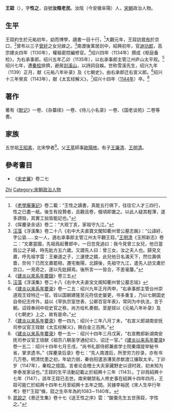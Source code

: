 {{Otheruses|other=名为王性之的其他人物|王性之}}

'''王銍'''（{{Bd|？||1144年}}），字'''性之'''，自號'''汝陰老民'''。汝陰（今安徽阜陽）人，[[宋朝|宋朝]]政治人物。

== 生平 ==
王銍約生於元祐初年，幼而博學，讀書一目十行，<ref>《[[老學庵筆記|老學庵筆記]]》卷二載：“王性之讀書，真能五行俱下，往往它人才三四行，性之已盡一紙。後生有投贄者，且觀且卷，俄頃即置之。以此人疑其輕薄，遂多謗毁，其實工拙皆能記也。”</ref>大觀元年，王銍訪[[曾布|曾布]]於京口，<ref>《挥麈录余话》卷二：“大观丁亥，家祖守九江。”</ref>曾布以三子[[曾紆|曾紆]]之女兒嫁之。<ref>[[汪藻|汪藻]]《浮溪集》卷二十八《右中大夫直寶文閣知衢州曾公墓志銘》：“公諱紆，字公袞……女一人，適右承事郎主管江州太平觀王銍。”[[王明清|王明清]]《玉照新志》卷二：“文肅當國，先祖爲起曹郎中，一日忽見過曰：我今見曾三女兒，他日當爲公之子婦，時先妣方五六歲。又謂先人曰：曾三女，汝之夫人也。歸見文肅，呼先祖字雲：王樂道之子，三運使之婿，此兒他日名滿天下，然位壽俱嗇，奈何？已而文肅罷相，遷宅衡陽，北歸後，先祖守九江，遣先人訪文肅於京口，一見奇之，遂以先妣歸焉。後所言一一皆合，不差毫釐。”</ref>南渡後寓居剡中，紹興初年，官[[迪功郎|迪功郎]]，高宗建炎四年（1130年），權樞密院編修官。<ref>《[[建炎以來系年要錄|建炎以來系年要錄]]》卷三五</ref>绍兴四年（1134年）撰成《枢庭备检》，为右承事郎。绍兴五年乙卯（1135年），以右承事郎主管江州庐山太平观。<ref>[[汪藻|汪藻]]《浮溪集》卷二十八《右中大夫直宝文阁知衢州曾公墓志铭》</ref>绍兴七年，遭[[秦桧|秦桧]]排擠，避居[[剡溪山|剡溪山]]，以詩詞自娛。世称雪溪先生，绍兴九年（1139）正月，献《元祐八年补录》及《七朝史》，由右承郎迁右宣义郎。<ref>《[[建炎以来系年要录|建炎以来系年要录]]》卷一二五：绍兴九年正月丙申，“右承事郎主管台州崇道观王铚特迁一官。铚以国朝建隆至元符信史屡更，书多重复，乃以七朝国史自帝纪志传外，益以《宰执宗室世表、公卿百官年表》，常同为中执法，言于朝。诏铚奉祠中视史官之秩，尚方给札奏御。至是铚以《元祐八年补录》及《七朝史》上之，故有是命。”</ref>绍兴十三年癸亥（1143年），献《太玄经解义》，<ref>《[[建炎以来系年要录|建炎以来系年要录]]》卷一四九：绍兴十三年八月丁未，“右宣义郎湖南安抚司参议官王铚献《太玄经解义》，赐白金三百两。”</ref>绍兴十四年（[[1144年|1144年]]）卒。<ref>《[[建炎以来系年要录|建炎以来系年要录]]》卷一五一：绍兴十四年三月戊寅，“右宣教郎新湖南安抚司参议官王铚献《祖宗八朝圣学通纪论》，诏迁一官。”《[[建炎以来系年要录|建炎以来系年要录]]》卷一五二：绍兴十四年七月壬戌，“尚书礼部侍郎兼直学士院秦熺提举秘书省，掌求遗书。”《挥麈录后录》卷七：“先人南渡后，所至穷力抄录，亦有书几万卷。明清忧患之初，年幼力弱，秦伯阳遣浙漕吴彦猷渡江攘取太半。丁卯岁（1147年），秦桧之擅国。言者论会稽士大夫家藏野史以谤时政，初未知为李泰发家设也。”王銍的生平活動記載止於紹興十三年（1143）。丁卯爲紹興十七年（1147），該年王銍已去世。南宋朝禁私人修史事在紹興十四年四月，王銍可能亡於紹興十四年七月至紹興十五年之間。另據李裕民《宋人生卒行年考》卷1“王銍”條，銍之生卒年為約1083∼1140年。</ref>

== 著作 ==
著有《[[默记|默记]]》一卷、《杂纂续》一卷、《侍儿小名录》一卷、《国老谈苑》二卷等書。

== 家族 ==
五世祖[[王昭素|王昭素]]，北宋學者<ref>[[晁說之|晁說之]]《景迂生集》卷十七《送王性之序》雲：“酸棗先生五世孫銍，字性之。”</ref>。父[[王萃|王萃]]師事[[歐陽修|歐陽修]]。有子[[王廉清|王廉清]]、[[王明清|王明清]]。

== 參考書目 ==
{{reflist|2}}
*《[[宋史翼|宋史翼]]》卷二七

{{Authority control}}

{{DEFAULTSORT:Wang王}}
[[Category:王姓|Zhi]]
[[Category:宋朝政治人物|Category:宋朝政治人物]]
